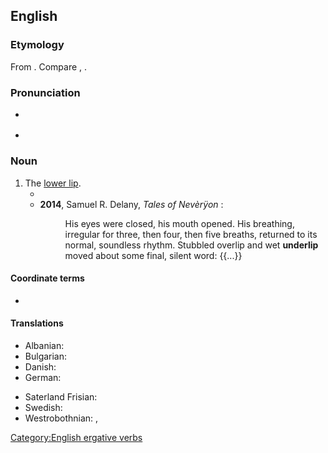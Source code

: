 ==English==

===Etymology===
From {{prefix|en|under|lip}}. Compare {{cog|stq|Unnerlippe||underlip}}, {{cog|de|Unterlippe||underlip}}.

===Pronunciation===
* {{a|UK}} {{IPA|en|/ˈʌndə(ɹ)ˌlɪp/}}
* {{a|US}} {{IPA|en|/ˈʌndɚˌlɪp/}}

===Noun===
{{en-noun}}

# The [[lower lip]].
#* {{quote-text|en|year=1866|author=Charles Dickens|title=The Signal-Man|url=http://en.wikisource.org/wiki/The_Signal-Man|passage=He bit his '''under-lip''' as though he were somewhat unwilling, but arose.}}
#* '''2014''', Samuel R. Delany, ''Tales of Nevèrÿon'' {{ISBN|1480461733}}:
#*: His eyes were closed, his mouth opened. His breathing, irregular for three, then four, then five breaths, returned to its normal, soundless rhythm. Stubbled overlip and wet '''underlip''' moved about some final, silent word: {{...}}

====Coordinate terms====
* {{l|en|overlip}}

====Translations====
{{trans-top}}
* Albanian: {{t|sq|buza e poshtme}}
* Bulgarian: {{t|bg|долна устна|f}}
* Danish: {{t+|da|underlæbe|c}}
* German: {{t+|de|Unterlippe|f}}
{{trans-mid}}
* Saterland Frisian: {{t|stq|Unnerlippe|f}}
* Swedish: {{t+|sv|underläpp|c}}
* Westrobothnian: {{t|gmq-bot|slip|m}}, {{t|gmq-bot|plut|m}}
{{trans-bottom}}

[[Category:English ergative verbs]]